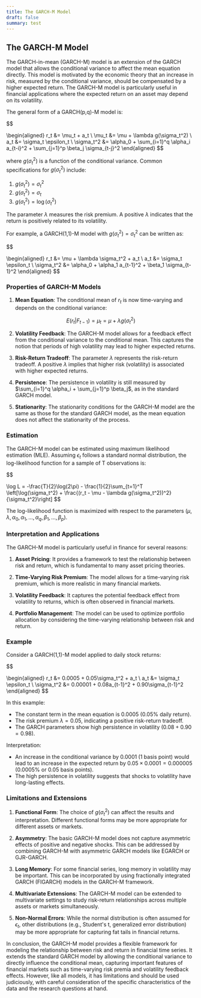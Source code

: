 ```yaml
---
title: The GARCH-M Model
draft: false
summary: test
---
```



<TOCInline toc={props.toc} asDisclosure />

## The GARCH-M Model

The GARCH-in-mean (GARCH-M) model is an extension of the GARCH model that allows the conditional variance to affect the mean equation directly. This model is motivated by the economic theory that an increase in risk, measured by the conditional variance, should be compensated by a higher expected return. The GARCH-M model is particularly useful in financial applications where the expected return on an asset may depend on its volatility.

The general form of a GARCH(p,q)-M model is:

$$

\begin{aligned}
r_t &= \mu_t + a_t \\
\mu_t &= \mu + \lambda g(\sigma_t^2) \\
a_t &= \sigma_t \epsilon_t \\
\sigma_t^2 &= \alpha_0 + \sum_{i=1}^q \alpha_i a_{t-i}^2 + \sum_{j=1}^p \beta_j \sigma_{t-j}^2
\end{aligned}
$$

where $g(\sigma_t^2)$ is a function of the conditional variance. Common specifications for $g(\sigma_t^2)$ include:

1. $g(\sigma_t^2) = \sigma_t^2$
2. $g(\sigma_t^2) = \sigma_t$
3. $g(\sigma_t^2) = \log(\sigma_t^2)$

The parameter $\lambda$ measures the risk premium. A positive $\lambda$ indicates that the return is positively related to its volatility.

For example, a GARCH(1,1)-M model with $g(\sigma_t^2) = \sigma_t^2$ can be written as:

$$

\begin{aligned}
r_t &= \mu + \lambda \sigma_t^2 + a_t \\
a_t &= \sigma_t \epsilon_t \\
\sigma_t^2 &= \alpha_0 + \alpha_1 a_{t-1}^2 + \beta_1 \sigma_{t-1}^2
\end{aligned}
$$

### Properties of GARCH-M Models

1. **Mean Equation**: The conditional mean of $r_t$ is now time-varying and depends on the conditional variance:

$$
E(r_t | F_{t-1}) = \mu_t = \mu + \lambda g(\sigma_t^2)
$$

2. **Volatility Feedback**: The GARCH-M model allows for a feedback effect from the conditional variance to the conditional mean. This captures the notion that periods of high volatility may lead to higher expected returns.

3. **Risk-Return Tradeoff**: The parameter $\lambda$ represents the risk-return tradeoff. A positive $\lambda$ implies that higher risk (volatility) is associated with higher expected returns.

4. **Persistence**: The persistence in volatility is still measured by $\sum_{i=1}^q \alpha_i + \sum_{j=1}^p \beta_j$, as in the standard GARCH model.

5. **Stationarity**: The stationarity conditions for the GARCH-M model are the same as those for the standard GARCH model, as the mean equation does not affect the stationarity of the process.

### Estimation

The GARCH-M model can be estimated using maximum likelihood estimation (MLE). Assuming $\epsilon_t$ follows a standard normal distribution, the log-likelihood function for a sample of T observations is:

$$

\log L = -\frac{T}{2}\log(2\pi) - \frac{1}{2}\sum_{t=1}^T \left[\log(\sigma_t^2) + \frac{(r_t - \mu - \lambda g(\sigma_t^2))^2}{\sigma_t^2}\right]
$$

The log-likelihood function is maximized with respect to the parameters $(\mu, \lambda, \alpha_0, \alpha_1, ..., \alpha_q, \beta_1, ..., \beta_p)$.

### Interpretation and Applications

The GARCH-M model is particularly useful in finance for several reasons:

1. **Asset Pricing**: It provides a framework to test the relationship between risk and return, which is fundamental to many asset pricing theories.

2. **Time-Varying Risk Premium**: The model allows for a time-varying risk premium, which is more realistic in many financial markets.

3. **Volatility Feedback**: It captures the potential feedback effect from volatility to returns, which is often observed in financial markets.

4. **Portfolio Management**: The model can be used to optimize portfolio allocation by considering the time-varying relationship between risk and return.

### Example

Consider a GARCH(1,1)-M model applied to daily stock returns:

$$

\begin{aligned}
r_t &= 0.0005 + 0.05\sigma_t^2 + a_t \\
a_t &= \sigma_t \epsilon_t \\
\sigma_t^2 &= 0.00001 + 0.08a_{t-1}^2 + 0.90\sigma_{t-1}^2
\end{aligned}
$$

In this example:

- The constant term in the mean equation is 0.0005 (0.05% daily return).
- The risk premium $\lambda = 0.05$, indicating a positive risk-return tradeoff.
- The GARCH parameters show high persistence in volatility ($0.08 + 0.90 = 0.98$).

Interpretation:

- An increase in the conditional variance by 0.0001 (1 basis point) would lead to an increase in the expected return by $0.05 \times 0.0001 = 0.000005$ (0.0005% or 0.05 basis points).
- The high persistence in volatility suggests that shocks to volatility have long-lasting effects.

### Limitations and Extensions

1. **Functional Form**: The choice of $g(\sigma_t^2)$ can affect the results and interpretation. Different functional forms may be more appropriate for different assets or markets.

2. **Asymmetry**: The basic GARCH-M model does not capture asymmetric effects of positive and negative shocks. This can be addressed by combining GARCH-M with asymmetric GARCH models like EGARCH or GJR-GARCH.

3. **Long Memory**: For some financial series, long memory in volatility may be important. This can be incorporated by using fractionally integrated GARCH (FIGARCH) models in the GARCH-M framework.

4. **Multivariate Extensions**: The GARCH-M model can be extended to multivariate settings to study risk-return relationships across multiple assets or markets simultaneously.

5. **Non-Normal Errors**: While the normal distribution is often assumed for $\epsilon_t$, other distributions (e.g., Student's t, generalized error distribution) may be more appropriate for capturing fat tails in financial returns.

In conclusion, the GARCH-M model provides a flexible framework for modeling the relationship between risk and return in financial time series. It extends the standard GARCH model by allowing the conditional variance to directly influence the conditional mean, capturing important features of financial markets such as time-varying risk premia and volatility feedback effects. However, like all models, it has limitations and should be used judiciously, with careful consideration of the specific characteristics of the data and the research questions at hand.
